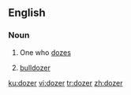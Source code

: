 ==English==

===Noun===
{{en-noun}}

# One who [[doze]]s
# {{informal}} [[bulldozer]]

[[ku:dozer]]
[[vi:dozer]]
[[tr:dozer]]
[[zh:dozer]]
